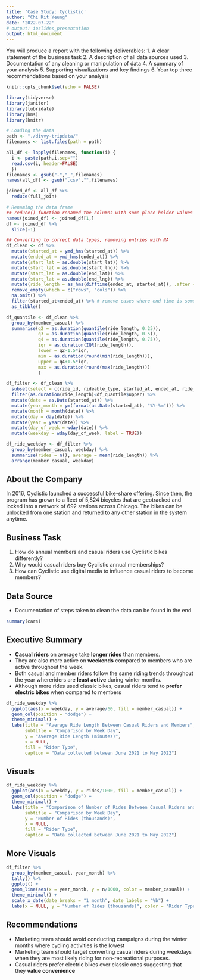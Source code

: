```yaml
---
title: 'Case Study: Cyclistic'
author: "Chi Kit Yeung"
date: '2022-07-22'
# output: ioslides_presentation
output: html_document
---
```


You will produce a report with the following deliverables:
1. A clear statement of the business task
2. A description of all data sources used
3. Documentation of any cleaning or manipulation of data
4. A summary of your analysis
5. Supporting visualizations and key findings
6. Your top three recommendations based on your analysis

```r
knitr::opts_chunk$set(echo = FALSE)

library(tidyverse)
library(janitor)
library(lubridate)
library(hms)
library(knitr)

# Loading the data
path <- "./divvy-tripdata/"
filenames <- list.files(path = path)

all_df <- lapply(filenames, function(i) {
  i <- paste(path,i,sep="")
  read.csv(i, header=FALSE)
  })
filenames <- gsub("-","_",filenames)
names(all_df) <- gsub(".csv","",filenames)

joined_df <- all_df %>% 
  reduce(full_join)

# Renaming the data frame
## reduce() function renamed the columns with some place holder values and placed the actual names into the first row of the data frame.
names(joined_df) <- joined_df[1,]
df <- joined_df %>% 
  slice(-1)

## Converting to correct data types, removing entries with NA
df_clean <- df %>% 
  mutate(started_at = ymd_hms(started_at)) %>% 
  mutate(ended_at = ymd_hms(ended_at)) %>% 
  mutate(start_lat = as.double(start_lat)) %>% 
  mutate(start_lat = as.double(start_lng)) %>%
  mutate(start_lat = as.double(end_lat)) %>%
  mutate(start_lat = as.double(end_lng)) %>%
  mutate(ride_length = as_hms(difftime(ended_at, started_at)), .after = ended_at) %>% 
  remove_empty(which = c("rows", "cols")) %>% 
  na.omit() %>% 
  filter(started_at<ended_at) %>% # remove cases where end time is somehow before or equals to the start time
  as_tibble()

df_quantile <- df_clean %>% 
  group_by(member_casual) %>% 
  summarise(q2 = as.duration(quantile(ride_length, 0.25)),
            q3 = as.duration(quantile(ride_length, 0.5)),
            q4 = as.duration(quantile(ride_length, 0.75)),
            iqr = as.duration(IQR(ride_length)),
            lower = q2-1.5*iqr, 
            min = as.duration(round(min(ride_length))),
            upper = q4+1.5*iqr,
            max = as.duration(round(max(ride_length)))
            )

df_filter <- df_clean %>%
  subset(select = c(ride_id, rideable_type, started_at, ended_at, ride_length, member_casual)) %>% 
  filter(as.duration(ride_length)<df_quantile$upper) %>% 
  mutate(date = as.Date(started_at)) %>% 
  mutate(year_month = ym(format(as.Date(started_at), "%Y-%m"))) %>% 
  mutate(month = month(date)) %>% 
  mutate(day = day(date)) %>% 
  mutate(year = year(date)) %>% 
  mutate(day_of_week = wday(date)) %>% 
  mutate(weekday = wday(day_of_week, label = TRUE))

df_ride_weekday <- df_filter %>% 
  group_by(member_casual, weekday) %>% 
  summarise(rides = n(), average = mean(ride_length)) %>% 
  arrange(member_casual, weekday)


```

## About the Company

In 2016, Cyclistic launched a successful bike-share offering. Since then, the program has grown to a fleet of 5,824 bicycles that
are geotracked and locked into a network of 692 stations across Chicago. The bikes can be unlocked from one station and
returned to any other station in the system anytime.

## Business Task

1. How do annual members and casual riders use Cyclistic bikes differently?
2. Why would casual riders buy Cyclistic annual memberships?
3. How can Cyclistic use digital media to influence casual riders to become members?

## Data Source

- Documentation of steps taken to clean the data can be found in the end

```r
summary(cars)
```

## Executive Summary

- __Casual riders__ on average take __longer rides__ than members.
- They are also more active on __weekends__ compared to members who are active throughout the week.
- Both casual and member riders follow the same riding trends throughout the year whereriders are __least active__ during winter months.
- Although more rides used classic bikes, casual riders tend to __prefer electric bikes__ when compared to members

```r
df_ride_weekday %>% 
  ggplot(aes(x = weekday, y = average/60, fill = member_casual)) +
  geom_col(position = "dodge") +
  theme_minimal() +
  labs(title = "Average Ride Length Between Casual Riders and Members", 
       subtitle = "Comparison by Week Day",
       y = "Average Ride Length (minutes)", 
       x = NULL, 
       fill = "Rider Type",
       caption = "Data collected between June 2021 to May 2022")
```

## Visuals

```r
df_ride_weekday %>% 
  ggplot(aes(x = weekday, y = rides/1000, fill = member_casual)) +
  geom_col(position = "dodge") +
  theme_minimal() +
  labs(title = "Comparison of Number of Rides Between Casual Riders and Members", 
       subtitle = "Comparison by Week Day",
       y = "Number of Rides (thousands)", 
       x = NULL, 
       fill = "Rider Type",
       caption = "Data collected between June 2021 to May 2022")
```

## More Visuals

```r
df_filter %>% 
  group_by(member_casual, year_month) %>% 
  tally() %>% 
  ggplot() +
  geom_line(aes(x = year_month, y = n/1000, color = member_casual)) +
  theme_minimal() +
  scale_x_date(date_breaks = "1 month", date_labels = "%b") +
  labs(x = NULL, y = "Number of Rides (thousands)", color = "Rider Type")
```

## Recommendations
- Marketing team should avoid conducting campaigns during the winter months where cycling activities is the lowest
- Marketing team should target converting casual riders during weekdays when they are most likely riding for non-recreational purposes.
- Casual riders prefer electric bikes over classic ones suggesting that they __value convenience__

